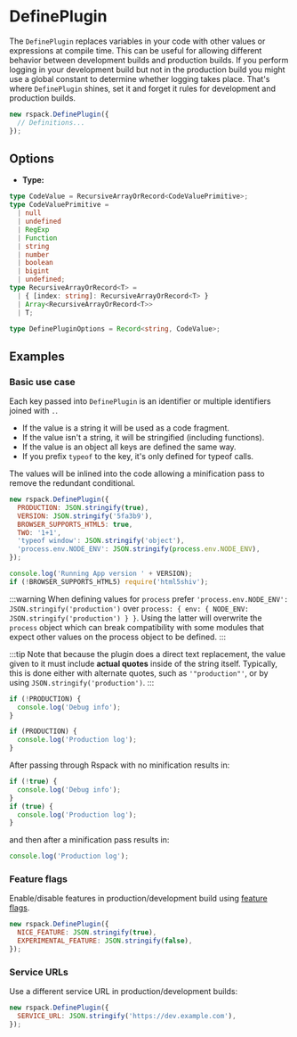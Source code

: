 
<WebpackLicense from="https://webpack.js.org/plugins/define-plugin/" />

# DefinePlugin

The `DefinePlugin` replaces variables in your code with other values or expressions at compile time. This can be useful for allowing different behavior between development builds and production builds. If you perform logging in your development build but not in the production build you might use a global constant to determine whether logging takes place. That's where `DefinePlugin` shines, set it and forget it rules for development and production builds.

```js
new rspack.DefinePlugin({
  // Definitions...
});
```

## Options

- **Type:**

```ts
type CodeValue = RecursiveArrayOrRecord<CodeValuePrimitive>;
type CodeValuePrimitive =
  | null
  | undefined
  | RegExp
  | Function
  | string
  | number
  | boolean
  | bigint
  | undefined;
type RecursiveArrayOrRecord<T> =
  | { [index: string]: RecursiveArrayOrRecord<T> }
  | Array<RecursiveArrayOrRecord<T>>
  | T;

type DefinePluginOptions = Record<string, CodeValue>;
```

## Examples

### Basic use case

Each key passed into `DefinePlugin` is an identifier or multiple identifiers joined with `.`.

- If the value is a string it will be used as a code fragment.
- If the value isn't a string, it will be stringified (including functions).
- If the value is an object all keys are defined the same way.
- If you prefix `typeof` to the key, it's only defined for typeof calls.

The values will be inlined into the code allowing a minification pass to remove the redundant conditional.

```js
new rspack.DefinePlugin({
  PRODUCTION: JSON.stringify(true),
  VERSION: JSON.stringify('5fa3b9'),
  BROWSER_SUPPORTS_HTML5: true,
  TWO: '1+1',
  'typeof window': JSON.stringify('object'),
  'process.env.NODE_ENV': JSON.stringify(process.env.NODE_ENV),
});
```

```js
console.log('Running App version ' + VERSION);
if (!BROWSER_SUPPORTS_HTML5) require('html5shiv');
```

:::warning
When defining values for `process` prefer `'process.env.NODE_ENV': JSON.stringify('production')` over `process: { env: { NODE_ENV: JSON.stringify('production') } }`. Using the latter will overwrite the `process` object which can break compatibility with some modules that expect other values on the process object to be defined.
:::

:::tip
Note that because the plugin does a direct text replacement, the value given to it must include **actual quotes** inside of the string itself. Typically, this is done either with alternate quotes, such as `'"production"'`, or by using `JSON.stringify('production')`.
:::

```js
if (!PRODUCTION) {
  console.log('Debug info');
}

if (PRODUCTION) {
  console.log('Production log');
}
```

After passing through Rspack with no minification results in:

```js
if (!true) {
  console.log('Debug info');
}
if (true) {
  console.log('Production log');
}
```

and then after a minification pass results in:

```js
console.log('Production log');
```

### Feature flags

Enable/disable features in production/development build using [feature flags](https://en.wikipedia.org/wiki/Feature_toggle).

```js
new rspack.DefinePlugin({
  NICE_FEATURE: JSON.stringify(true),
  EXPERIMENTAL_FEATURE: JSON.stringify(false),
});
```

### Service URLs

Use a different service URL in production/development builds:

```js
new rspack.DefinePlugin({
  SERVICE_URL: JSON.stringify('https://dev.example.com'),
});
```
